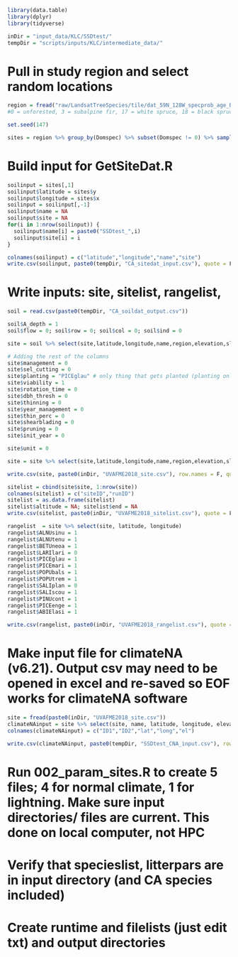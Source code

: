 

```{r}
library(data.table)
library(dplyr)
library(tidyverse)

inDir = "input_data/KLC/SSDtest/"
tempDir = "scripts/inputs/KLC/intermediate_data/"
```


# Pull in study region and select random locations
```{r}
region = fread("raw/LandsatTreeSpecies/tile/dat_59N_128W_specprob_age_BA.csv")
#0 = unforested, 3 = subalpine fir, 17 = white spruce, 18 = black spruce, 23 = lodgepole pine, 29 = aspen

set.seed(147)

sites = region %>% group_by(Domspec) %>% subset(Domspec != 0) %>% sample_n(100)
```


# Build input for GetSiteDat.R
```{r}
soilinput = sites[,1]
soilinput$latitude = sites$y
soilinput$longitude = sites$x
soilinput = soilinput[,-1]
soilinput$name = NA
soilinput$site = NA
for(i in 1:nrow(soilinput)) {
  soilinput$name[i] = paste0("SSDtest_",i)
  soilinput$site[i] = i
}

colnames(soilinput) = c("latitude","longitude","name","site")
write.csv(soilinput, paste0(tempDir, "CA_sitedat_input.csv"), quote = F, row.names = F)
```


# Write inputs: site, sitelist, rangelist, 
```{r}
soil = read.csv(paste0(tempDir, "CA_soildat_output.csv"))

soil$A_depth = 1
soil$flow = 0; soil$row = 0; soil$col = 0; soil$ind = 0

site = soil %>% select(site,latitude,longitude,name,region,elevation,slope,aspect,a_sat,a_fc,a_pwp,o_sat,o_fc,o_pwp,a_bd,o_bd,itxt,hum_init,A_depth,wprob,flow,row,col,ind)

# Adding the rest of the columns
site$management = 0
site$sel_cutting = 0
site$planting = "PICEglau" # only thing that gets planted (planting only called after harvest)
site$viability = 1
site$rotation_time = 0
site$dbh_thresh = 0 
site$thinning = 0
site$year_management = 0
site$thin_perc = 0
site$shearblading = 0
site$pruning = 0
site$init_year = 0

site$unit = 0

site = site %>% select(site,latitude,longitude,name,region,elevation,slope,aspect,a_sat,a_fc,a_pwp,o_sat,o_fc,o_pwp,a_bd,o_bd,itxt,hum_init,A_depth,wprob,flow,row,col,ind,management,sel_cutting,planting,viability,rotation_time,dbh_thresh,thinning,year_management,thin_perc,shearblading,pruning,unit,init_year)

write.csv(site, paste0(inDir, "UVAFME2018_site.csv"), row.names = F, quote = F)

sitelist = cbind(site$site, 1:nrow(site))
colnames(sitelist) = c("siteID","runID")
sitelist = as.data.frame(sitelist)
sitelist$altitude = NA; sitelist$end = NA
write.csv(sitelist, paste0(inDir, "UVAFME2018_sitelist.csv"), quote = F, row.names = F, na = "")

rangelist  = site %>% select(site, latitude, longitude)
rangelist$ALNUsinu = 1
rangelist$ALNUtenu = 1
rangelist$BETUneoa = 1
rangelist$LARIlari = 0
rangelist$PICEglau = 1
rangelist$PICEmari = 1
rangelist$POPUbals = 1
rangelist$POPUtrem = 1
rangelist$SALIplan = 0
rangelist$SALIscou = 1
rangelist$PINUcont = 1
rangelist$PICEenge = 1
rangelist$ABIElasi = 1

write.csv(rangelist, paste0(inDir, "UVAFME2018_rangelist.csv"), quote = F, row.names = F)

```

# Make input file for climateNA (v6.21). Output csv may need to be opened in excel and re-saved so EOF works for climateNA software
```{r}
site = fread(paste0(inDir, "UVAFME2018_site.csv"))
climateNAinput = site %>% select(site, name, latitude, longitude, elevation)
colnames(climateNAinput) = c("ID1","ID2","lat","long","el")

write.csv(climateNAinput, paste0(tempDir, "SSDtest_CNA_input.csv"), row.names = F, quote = F)

```


# Run 002_param_sites.R to create 5 files; 4 for normal climate, 1 for lightning. Make sure input directories/ files are current. This done on local computer, not HPC


# Verify that specieslist, litterpars are in input directory (and CA species included)
# Create runtime and filelists (just edit txt) and output directories